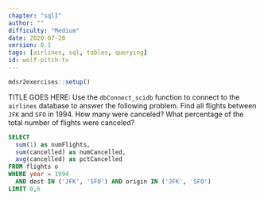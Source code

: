 ```yaml
---
chapter: "sqlI"
author: ""
difficulty: "Medium"
date: 2020-07-20 
version: 0.1
tags: [airlines, sql, tables, querying]
id: wolf-pitch-tv
---
```


```r
mdsr2exercises::setup()
```

TITLE GOES HERE:  Use the `dbConnect_scidb` function to connect to the `airlines` database to answer the following problem.
Find all flights between `JFK` and `SFO` in 1994. How many were canceled? What percentage of the total number of flights were canceled? 
 
<!--begin-answer-->

```sql
SELECT 
  sum(1) as numFlights, 
  sum(cancelled) as numCancelled,
  avg(cancelled) as pctCancelled
FROM flights o
WHERE year = 1994 
  AND dest IN ('JFK', 'SFO') AND origin IN ('JFK', 'SFO')
LIMIT 0,6
```
<!--end-answer-->




